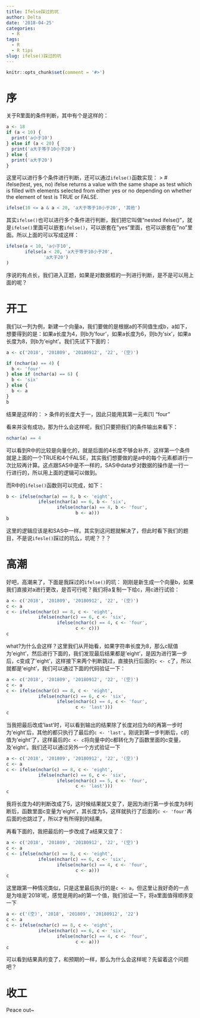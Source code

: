 ```yaml
---
title: Ifelse踩过的坑
author: Delta
date: '2018-04-25'
categories:
  - R
tags:
  - R
  - R tips
slug: ifelse()踩过的坑
---
```


```r
knitr::opts_chunk$set(comment = '#>')
```


# 序
关于R里面的条件判断，其中有个是这样的：
```r
a <- 18
if (a < 10) {
  print('a小于10')
} else if (a < 20) {
  print('a大于等于10小于20')
} else {
  print('a大于20')
}
```

这里可以进行多个条件进行判断，还可以通过`ifelse()`函数实现：
> # ifelse(test, yes, no)
ifelse returns a value with the same shape as test which is filled with elements selected from either yes or no depending on whether the element of test is TRUE or FALSE.

```r
ifelse(10 <= a & a < 20, 'a大于等于10小于20', '其他')
```

其实`ifelse()`也可以进行多个条件进行判断，我们把它叫做“nested ifelse()”，就是`ifelse()`里面可以嵌套`ifelse()`，可以嵌套在"yes"里面，也可以嵌套在"no"里面。所以上面的可以写成这样：
```r
ifelse(a < 10, 'a小于10', 
       ifelse(a < 20, 'a大于等于10小于20',
              'a大于20')
)
```

序说的有点长，我们进入正题，如果是对数据框的一列进行判断，是不是可以用上面的呢？

# 开工
我们以一列为例，新建一个向量a，我们要做的是根据a的不同值生成b，a如下，想要得到的是：如果a长度为4，则b为'four'，如果a长度为6，则b为'six'，如果a长度为8，则b为'eight'。我们先试下下面的：

```r
a <- c('2018', '201809', '20180912', '22', '(空)')
```

```r
if (nchar(a) == 4) {
  b <- 'four'
} else if (nchar(a) == 6) {
  b <- 'six'
} else {
  b <- a
}
b
```

结果是这样的：
> 条件的长度大于一，因此只能用其第一元素[1] "four"

看来并没有成功，那为什么会这样呢，我们只要把我们的条件输出来看下：
```r
nchar(a) == 4
```
可以看到R中的比较是向量化的，就是后面的4长度不够会补齐，这样第一个条件就是上面的一个TRUE和4个FALSE，其实我们想要做的是a中的每个元素都进行一次比较再计算。这点跟SAS中是不一样的，SAS中data步对数据的操作是一行一行进行的，所以用上面的逻辑可以做到。

而R中的`ifelse()`函数则可以完成，如下：
```r
b <- ifelse(nchar(a) == 8, b <- 'eight', 
            ifelse(nchar(a) == 6, b <- 'six', 
                   ifelse(nchar(a) == 4, b <- 'four',
                          b <- a)))
b
```

这里的逻辑应该是和SAS中一样。其实到这问题就解决了，但此时看下我们的题目，不是说`ifesle()`踩过的坑么，坑呢？？？

# 高潮
好吧，高潮来了，下面是我踩过的`ifelse()`的坑：
刚刚是新生成一个向量b，如果我们直接对a进行更改，是否可行呢？我们将a复制一下给c，用c进行试验：
```r
a <- c('2018', '201809', '20180912', '22', '(空)')
c <- a
c <- ifelse(nchar(c) == 8, c <- 'eight', 
            ifelse(nchar(c) == 6, c <- 'six', 
                   ifelse(nchar(c) == 4, c <- 'four',
                          c <- c)))
c
```

what?为什么会这样？这里我们从开始看，如果字符串长度为8，那么c赋值为'eight'，然后进行下面的，我们发现最后结果都是'eight'，是因为进行第一步后，c变成了'eight'，这样接下来两个判断跳过，直接执行后面的`c <- c`了，所以就都是'eight'，我们可以通过下面的代码验证一下：
```r
a <- c('2018', '201809', '20180912', '22', '(空)')
c <- a
c <- ifelse(nchar(c) == 8, c <- 'eight', 
            ifelse(nchar(c) == 6, c <- 'six', 
                   ifelse(nchar(c) == 4, c <- 'four',
                          c <- 'last')))
c
```

当我把最后改成'last'时，可以看到输出的结果除了长度对应为8的再第一步时为'eight'后，其他的都只执行了最后的`c <- 'last'`。刚说到第一步判断后，c的值为'eight'了，这样最后的`c <- c`将向量中的c都转化为了函数里面的c变量，及'eight'。我们还可以通过另外一个方式验证一下

```r
a <- c('2018', '201809', '20180912', '22', '(空)')
c <- a
c <- ifelse(nchar(c) == 8, c <- 'eight', 
            ifelse(nchar(c) == 6, c <- 'six', 
                   ifelse(nchar(c) == 5, c <- 'four',
                          c <- 'last')))
c
```

我将长度为4的判断改成了5，这时候结果就又变了，是因为进行第一步长度为8判断后，函数里面c变量为'eight'，其长度为5，这样就执行了后面的`c <- 'four'`再后面的也跳过了，所以才有所得到的结果。

再看下面的，我把最后的一步改成了a结果又变了：
```r
a <- c('2018', '201809', '20180912', '22', '(空)')
c <- a
c <- ifelse(nchar(c) == 8, c <- 'eight', 
            ifelse(nchar(c) == 6, c <- 'six', 
                   ifelse(nchar(c) == 4, c <- 'four',
                          c <- a)))
c
```
这里跟第一种情况类似，只是这里最后执行的是`c <- a`，但这里让我好奇的一点是为啥是'2018'呢，感觉是用的a的第一个值，我们验证一下，将a里面值得顺序变一下

```r
a <- c('(空)', '2018', '201809', '20180912', '22')
c <- a
c <- ifelse(nchar(c) == 8, c <- 'eight', 
            ifelse(nchar(c) == 6, c <- 'six', 
                   ifelse(nchar(c) == 4, c <- 'four',
                          c <- a)))
c
```

可以看到结果真的变了，和预期的一样，那么为什么会这样呢？先留着这个问题吧？

# 收工
Peace out~

